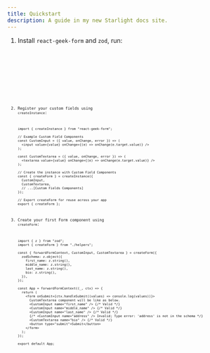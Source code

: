```yaml
---
title: Quickstart
description: A guide in my new Starlight docs site.
---
```



<Steps>

1. Install `react-geek-form` and `zod`, run:

   <Tabs>
     <TabItem label="npm">
       <Code code="npm install react-geek-form zod" lang="bash" />
     </TabItem>
     <TabItem label="pnpm">
       <Code code="pnpm add react-geek-form zod" lang="bash" />
     </TabItem>
     <TabItem label="yarn">
       <Code code="yarn add react-geek-form zod" lang="bash" />
     </TabItem>
   </Tabs>

2. Register your custom fields using `createInstance`:

   ```tsx title=helper.tsx
   import { createInstance } from "react-geek-form";

   // Example Custom Field Components
   const CustomInput = ({ value, onChange, error }) => (
     <input value={value} onChange={(e) => onChange(e.target.value)} />
   );

   const CustomTextarea = ({ value, onChange, error }) => (
     <textarea value={value} onChange={(e) => onChange(e.target.value)} />
   );

   // Create the instance with Custom Field Components
   const { createForm } = createInstance({
     CustomInput,
     CustomTextarea,
     // ...[Custom Fields Components]
   });

   // Export createForm for reuse across your app
   export { createForm };
   ```

3. Create your first Form component using `createForm`:

   ```tsx title=App.tsx
   import { z } from "zod";
   import { createForm } from "./helpers";

   const { forwardFormContext, CustomInput, CustomTextarea } = createForm({
     zodSchema: z.object({
       first_name: z.string(),
       middle_name: z.string(),
       last_name: z.string(),
       bio: z.string(),
     }),
   });

   const App = forwardFormContext((_, ctx) => {
     return (
       <form onSubmit={ctx.handleSubmit((values) => console.log(values))}>
         CustomTextarea component will be like as below.
         <CustomInput name="first_name" /> {/* Valid */}
         <CustomInput name="middle_name" /> {/* Valid */}
         <CustomInput name="last_name" /> {/* Valid */}
         {/* <CustomInput name="address" /> Invalid; Type error: 'address' is not in the schema */}
         <CustomTextarea name="bio" /> {/* Valid */}
         <button type="submit">Submit</button>
       </form>
     );
   });

   export default App;
   ```

</Steps>
